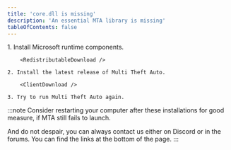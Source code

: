 ```yaml
---
title: 'core.dll is missing'
description: 'An essential MTA library is missing'
tableOfContents: false
---
```



<Steps>
    1. Install Microsoft runtime components.

        <RedistributableDownload />

    2. Install the latest release of Multi Theft Auto.

        <ClientDownload />

    3. Try to run Multi Theft Auto again.
</Steps>

:::note
Consider restarting your computer after these installations for good measure, if
MTA still fails to launch.

And do not despair, you can always contact us either on Discord or in the forums.
You can find the links at the bottom of the page.
:::
